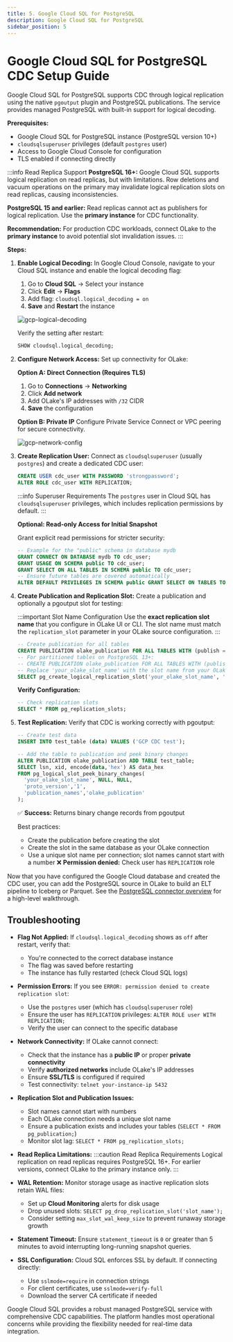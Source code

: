 ```yaml
---
title: 5. Google Cloud SQL for PostgreSQL
description: Google Cloud SQL for PostgreSQL
sidebar_position: 5
---
```


# Google Cloud SQL for PostgreSQL CDC Setup Guide

Google Cloud SQL for PostgreSQL supports CDC through logical replication using the native `pgoutput` plugin and PostgreSQL publications. The service provides managed PostgreSQL with built-in support for logical decoding.

**Prerequisites:**

- Google Cloud SQL for PostgreSQL instance (PostgreSQL version 10+)
- `cloudsqlsuperuser` privileges (default `postgres` user)
- Access to Google Cloud Console for configuration
- TLS enabled if connecting directly

:::info Read Replica Support
**PostgreSQL 16+:** Google Cloud SQL supports logical replication on read replicas, but with limitations. Row deletions and vacuum operations on the primary may invalidate logical replication slots on read replicas, causing inconsistencies.

**PostgreSQL 15 and earlier:** Read replicas cannot act as publishers for logical replication. Use the **primary instance** for CDC functionality.

**Recommendation:** For production CDC workloads, connect OLake to the **primary instance** to avoid potential slot invalidation issues.
:::

**Steps:**

1. **Enable Logical Decoding:** In Google Cloud Console, navigate to your Cloud SQL instance and enable the logical decoding flag:

   1. Go to **Cloud SQL** → Select your instance
   2. Click **Edit** → **Flags**
   3. Add flag: `cloudsql.logical_decoding = on`
   4. **Save** and **Restart** the instance

   ![gcp-logical-decoding](/img/docs/cdc/postgres/gcp-logical-decoding.webp)

   Verify the setting after restart:
   ```sql
   SHOW cloudsql.logical_decoding;
   ```

2. **Configure Network Access:** Set up connectivity for OLake:

   **Option A: Direct Connection (Requires TLS)**
   1. Go to **Connections** → **Networking**
   2. Click **Add network**
   3. Add OLake's IP addresses with `/32` CIDR
   4. **Save** the configuration

   **Option B: Private IP**
   Configure Private Service Connect or VPC peering for secure connectivity.

   ![gcp-network-config](/img/docs/cdc/postgres/gcp-network-config.webp)

3. **Create Replication User:** Connect as `cloudsqlsuperuser` (usually `postgres`) and create a dedicated CDC user:

   ```sql
   CREATE USER cdc_user WITH PASSWORD 'strongpassword';
   ALTER ROLE cdc_user WITH REPLICATION;
   ```

   :::info Superuser Requirements
   The `postgres` user in Cloud SQL has `cloudsqlsuperuser` privileges, which includes replication permissions by default.
   :::

   **Optional: Read-only Access for Initial Snapshot**

   Grant explicit read permissions for stricter security:

   ```sql
   -- Example for the "public" schema in database mydb
   GRANT CONNECT ON DATABASE mydb TO cdc_user;
   GRANT USAGE ON SCHEMA public TO cdc_user;
   GRANT SELECT ON ALL TABLES IN SCHEMA public TO cdc_user;
   -- Ensure future tables are covered automatically
   ALTER DEFAULT PRIVILEGES IN SCHEMA public GRANT SELECT ON TABLES TO cdc_user;
   ```

4. **Create Publication and Replication Slot:** Create a publication and optionally a pgoutput slot for testing:

   :::important Slot Name Configuration
   Use the **exact replication slot name** that you configure in OLake UI or CLI. The slot name must match the `replication_slot` parameter in your OLake source configuration.
   :::

   ```sql
   -- Create publication for all tables
   CREATE PUBLICATION olake_publication FOR ALL TABLES WITH (publish = 'insert,update,delete,truncate');
   -- For partitioned tables on PostgreSQL 13+:
   -- CREATE PUBLICATION olake_publication FOR ALL TABLES WITH (publish = 'insert,update,delete,truncate', publish_via_partition_root = true);
   -- Replace 'your_olake_slot_name' with the slot name from your OLake configuration
   SELECT pg_create_logical_replication_slot('your_olake_slot_name', 'pgoutput');
   ```

   **Verify Configuration:**
   ```sql
   -- Check replication slots
   SELECT * FROM pg_replication_slots;
   ```

5. **Test Replication:** Verify that CDC is working correctly with pgoutput:

   ```sql
   -- Create test data
   INSERT INTO test_table (data) VALUES ('GCP CDC test');
   
   -- Add the table to publication and peek binary changes
   ALTER PUBLICATION olake_publication ADD TABLE test_table;
   SELECT lsn, xid, encode(data,'hex') AS data_hex
   FROM pg_logical_slot_peek_binary_changes(
     'your_olake_slot_name', NULL, NULL,
     'proto_version','1',
     'publication_names','olake_publication'
   );
   ```

   ✅ **Success:** Returns binary change records from pgoutput  
   
   Best practices:
   - Create the publication before creating the slot
   - Create the slot in the same database as your OLake connection
   - Use a unique slot name per connection; slot names cannot start with a number
   ❌ **Permission denied:** Check user has `REPLICATION` role


Now that you have configured the Google Cloud database and created the CDC user, you can add the PostgreSQL source in OLake to build an ELT pipeline to Iceberg or Parquet. See the [PostgreSQL connector overview](/docs/connectors/postgres/overview) for a high-level walkthrough.

## Troubleshooting

- **Flag Not Applied:** If `cloudsql.logical_decoding` shows as `off` after restart, verify that:
  - You're connected to the correct database instance
  - The flag was saved before restarting
  - The instance has fully restarted (check Cloud SQL logs)

- **Permission Errors:** If you see `ERROR: permission denied to create replication slot`:
  - Use the `postgres` user (which has `cloudsqlsuperuser` role)
  - Ensure the user has `REPLICATION` privileges: `ALTER ROLE user WITH REPLICATION;`
  - Verify the user can connect to the specific database

- **Network Connectivity:** If OLake cannot connect:
  - Check that the instance has a **public IP** or proper **private connectivity**
  - Verify **authorized networks** include OLake's IP addresses
  - Ensure **SSL/TLS** is configured if required
  - Test connectivity: `telnet your-instance-ip 5432`

- **Replication Slot and Publication Issues:**
  - Slot names cannot start with numbers
  - Each OLake connection needs a unique slot name
  - Ensure a publication exists and includes your tables (`SELECT * FROM pg_publication;`)
  - Monitor slot lag: `SELECT * FROM pg_replication_slots;`

- **Read Replica Limitations:**
  :::caution Read Replica Requirements
  Logical replication on read replicas requires PostgreSQL 16+. For earlier versions, connect OLake to the primary instance only.
  :::

- **WAL Retention:** Monitor storage usage as inactive replication slots retain WAL files:
  - Set up **Cloud Monitoring** alerts for disk usage
  - Drop unused slots: `SELECT pg_drop_replication_slot('slot_name');`
  - Consider setting `max_slot_wal_keep_size` to prevent runaway storage growth

- **Statement Timeout:** Ensure `statement_timeout` is `0` or greater than 5 minutes to avoid interrupting long-running snapshot queries.

- **SSL Configuration:** Cloud SQL enforces SSL by default. If connecting directly:
  - Use `sslmode=require` in connection strings
  - For client certificates, use `sslmode=verify-full`
  - Download the server CA certificate if needed

Google Cloud SQL provides a robust managed PostgreSQL service with comprehensive CDC capabilities. The platform handles most operational concerns while providing the flexibility needed for real-time data integration.